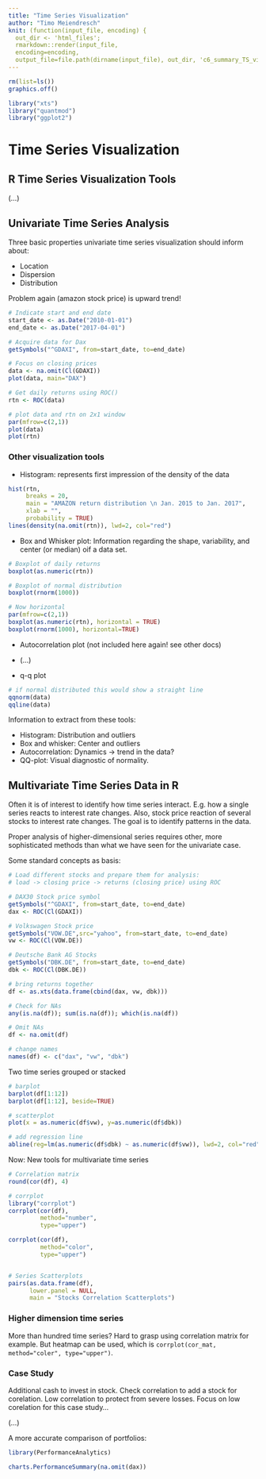 ```yaml
---
title: "Time Series Visualization"
author: "Timo Meiendresch"
knit: (function(input_file, encoding) {
  out_dir <- 'html_files';
  rmarkdown::render(input_file,
  encoding=encoding,
  output_file=file.path(dirname(input_file), out_dir, 'c6_summary_TS_visualization.html'))})
---
```


```r
rm(list=ls())
graphics.off()
```

```r
library("xts")
library("quantmod")
library("ggplot2")
```
# Time Series Visualization

## R Time Series Visualization Tools
(...)

## Univariate Time Series Analysis
Three basic properties univariate time series visualization should inform about:

- Location
- Dispersion 
- Distribution

Problem again (amazon stock price) is upward trend!

```r
# Indicate start and end date
start_date <- as.Date("2010-01-01")
end_date <- as.Date("2017-04-01")

# Acquire data for Dax
getSymbols("^GDAXI", from=start_date, to=end_date)

# Focus on closing prices
data <- na.omit(Cl(GDAXI))
plot(data, main="DAX")

# Get daily returns using ROC()
rtn <- ROC(data)

# plot data and rtn on 2x1 window
par(mfrow=c(2,1))
plot(data)
plot(rtn)
```

### Other visualization tools

- Histogram: represents first impression of the density of the data

```r
hist(rtn,
     breaks = 20,
     main = "AMAZON return distribution \n Jan. 2015 to Jan. 2017",
     xlab = "",
     probability = TRUE)
lines(density(na.omit(rtn)), lwd=2, col="red")

```

- Box and Whisker plot: Information regarding the shape, variability, and center (or median) oif a data set. 

```r
# Boxplot of daily returns
boxplot(as.numeric(rtn))

# Boxplot of normal distribution
boxplot(rnorm(1000))

# Now horizontal
par(mfrow=c(2,1))
boxplot(as.numeric(rtn), horizontal = TRUE)
boxplot(rnorm(1000), horizontal=TRUE)

```

- Autocorrelation plot (not included here again! see other docs)
- (...)

- q-q plot
```r
# if normal distributed this would show a straight line
qqnorm(data)
qqline(data)
```

Information to extract from these tools:

- Histogram: Distribution and outliers
- Box and whisker: Center and outliers
- Autocorrelation: Dynamics -> trend in the data?
- QQ-plot: Visual diagnostic of normality. 

## Multivariate Time Series Data in R
Often it is of interest to identify how time series interact. E.g. how a single series reacts to interest rate changes. Also, stock price reaction of several stocks to interest rate changes. The goal is to identify patterns in the data.

Proper analysis of higher-dimensional series requires other, more sophisticated methods than what we have seen for the univariate case. 

Some standard concepts as basis:

```r
# Load different stocks and prepare them for analysis:
# load -> closing price -> returns (closing price) using ROC

# DAX30 Stock price symbol
getSymbols("^GDAXI", from=start_date, to=end_date)
dax <- ROC(Cl(GDAXI))

# Volkswagen Stock price
getSymbols("VOW.DE",src="yahoo", from=start_date, to=end_date)
vw <- ROC(Cl(VOW.DE))

# Deutsche Bank AG Stocks 
getSymbols("DBK.DE", from=start_date, to=end_date)
dbk <- ROC(Cl(DBK.DE))

# bring returns together
df <- as.xts(data.frame(cbind(dax, vw, dbk)))

# Check for NAs
any(is.na(df)); sum(is.na(df)); which(is.na(df))

# Omit NAs 
df <- na.omit(df)

# change names
names(df) <- c("dax", "vw", "dbk")

```

Two time series grouped or stacked

```r
# barplot
barplot(df[1:12])
barplot(df[1:12], beside=TRUE)

# scatterplot 
plot(x = as.numeric(df$vw), y=as.numeric(df$dbk))

# add regression line 
abline(reg=lm(as.numeric(df$dbk) ~ as.numeric(df$vw)), lwd=2, col="red")

```

Now: New tools for multivariate time series

```r
# Correlation matrix
round(cor(df), 4)

# corrplot
library("corrplot")
corrplot(cor(df),
         method="number",
         type="upper")

corrplot(cor(df),
         method="color",
         type="upper")


# Series Scatterplots
pairs(as.data.frame(df),
      lower.panel = NULL,
      main = "Stocks Correlation Scatterplots")

```

### Higher dimension time series
More than hundred time series? Hard to grasp using correlation matrix for example. But heatmap can be used, which is `corrplot(cor_mat, method="coler", type="upper")`. 

### Case Study
Additional cash to invest in stock. Check correlation to add a stock for corelation. Low correlation to protect from severe losses. Focus on low corelation for this case study...

(...)

A more accurate comparison of portfolios:

```r
library(PerformanceAnalytics)

charts.PerformanceSummary(na.omit(dax))


```




